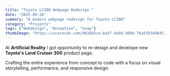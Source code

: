 ```yaml
---
title: "Toyota LC300 Webpage Redesign "
date: "2025-09-28"
summary: "A modern webpage redesign for Toyota LC300"
category: "Projects"
tags: ["Webdesign", "Animation", "Gsap"]
thumbImage: "https://ucarecdn.com/961683ce-ba5f-4a9d-809b-76a5fb34964f/-/preview/450x300/"
---
```


At **Artificial Reality** I got opportunity to re-design and develope new **Toyota's Land Cruiser 300** product page.

Crafting the entire experience from concept to code with a focus on visual storytelling, performance, and responsive design.

<ImageModal
  src="https://ucarecdn.com/6bf9581e-ca0e-4bdb-9369-fe6759cb85db/-/preview/1000x666/"
  alt="Toyota LC300"
/>
<ImageModal
  src="https://ucarecdn.com/0d8f6628-70e6-4620-be6d-aad24352d805/-/preview/1000x562/"
  alt="Toyota LC300"
/>
<ImageModal
  src="https://ucarecdn.com/7fffd16f-69a3-40bd-abf6-0c79ce99bccd/-/preview/1000x666/"
  alt="Toyota LC300"
/>
